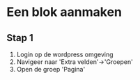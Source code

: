 # Een blok aanmaken

## Stap 1

1. Login op de wordpress omgeving
1. Navigeer naar 'Extra velden'->'Groepen'
1. Open de groep 'Pagina'